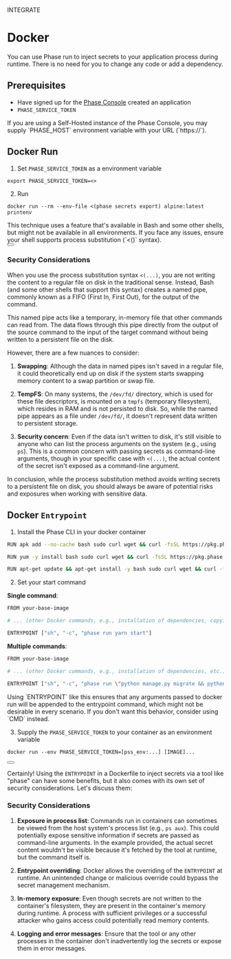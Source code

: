 

<Tag variant="small">INTEGRATE</Tag>

# Docker

You can use Phase run to inject secrets to your application process during runtime. There is no need for you to change any code or add a dependency.

## Prerequisites

- Have signed up for the [Phase Console](https://console.phase.dev) created an application
- `PHASE_SERVICE_TOKEN`

<Note>
  If you are using a Self-Hosted instance of the Phase Console, you may supply
  `PHASE_HOST` environment variable with your URL (`https://<HOST>`).
</Note>

## Docker Run

1. Set `PHASE_SERVICE_TOKEN` as a environment variable

```fish
export PHASE_SERVICE_TOKEN=<>
```

2. Run

```fish
docker run --rm --env-file <(phase secrets export) alpine:latest printenv
```

<Note>
This technique uses a feature that's available in Bash and some other shells, but might not be available in all environments. If you face any issues, ensure your shell supports process substitution (`<()` syntax).
</Note>

<div className="not-prose">
  <Button
    href="https://docs.docker.com/engine/reference/run/#env-environment-variables"
    variant="text"
    arrow="right"
    children="Docker Run - Docs"
  />
</div>

### Security Considerations

When you use the process substitution syntax `<(...)`, you are not writing the content to a regular file on disk in the traditional sense. Instead, Bash (and some other shells that support this syntax) creates a named pipe, commonly known as a FIFO (First In, First Out), for the output of the command.

This named pipe acts like a temporary, in-memory file that other commands can read from. The data flows through this pipe directly from the output of the source command to the input of the target command without being written to a persistent file on the disk.

However, there are a few nuances to consider:

1. **Swapping**: Although the data in named pipes isn't saved in a regular file, it could theoretically end up on disk if the system starts swapping memory content to a swap partition or swap file.

2. **TempFS**: On many systems, the `/dev/fd/` directory, which is used for these file descriptors, is mounted on a `tmpfs` (temporary filesystem), which resides in RAM and is not persisted to disk. So, while the named pipe appears as a file under `/dev/fd/`, it doesn't represent data written to persistent storage.

3. **Security concern**: Even if the data isn't written to disk, it's still visible to anyone who can list the process arguments on the system (e.g., using `ps`). This is a common concern with passing secrets as command-line arguments, though in your specific case with `<(...)`, the actual content of the secret isn't exposed as a command-line argument.

In conclusion, while the process substitution method avoids writing secrets to a persistent file on disk, you should always be aware of potential risks and exposures when working with sensitive data.

## Docker `Entrypoint`

1. Install the Phase CLI in your docker container

<CodeGroup>

```bash {{ title: 'Alpine Linux' }}
RUN apk add --no-cache bash sudo curl wget && curl -fsSL https://pkg.phase.dev/install.sh | bash
```

```bash {{ title: 'RedHat/CentOS/Amazon Linux' }}
RUN yum -y install bash sudo curl wget && curl -fsSL https://pkg.phase.dev/install.sh | bash
```

```bash {{ title: 'Ubuntu/Debian' }}
RUN apt-get update && apt-get install -y bash sudo curl wget && curl -fsSL https://pkg.phase.dev/install.sh | bash
```

</CodeGroup>

2. Set your start command

**Single command**:

```bash
FROM your-base-image

# ... (other Docker commands, e.g., installation of dependencies, copying source code, etc.)

ENTRYPOINT ["sh", "-c", "phase run yarn start"]
```

**Multiple commands**:

```bash
FROM your-base-image

# ... (other Docker commands, e.g., installation of dependencies, etc.)

ENTRYPOINT ["sh", "-c", "phase run \"python manage.py migrate && python manage.py runserver payments-api:8000\""]
```

<Note>
  Using `ENTRYPOINT` like this ensures that any arguments passed to docker run
  will be appended to the entrypoint command, which might not be desirable in
  every scenario. If you don't want this behavior, consider using `CMD` instead.
</Note>

3. Supply the `PHASE_SERVICE_TOKEN` to your container as an environment variable

```fish
docker run --env PHASE_SERVICE_TOKEN=[pss_env:...] [IMAGE]...
```

<div className="not-prose">
  <Button
    href="https://docs.docker.com/engine/reference/builder/#entrypoint"
    variant="text"
    arrow="right"
    children="Docker Entrypoint - Docs"
  />
</div>

Certainly! Using the `ENTRYPOINT` in a Dockerfile to inject secrets via a tool like "phase" can have some benefits, but it also comes with its own set of security considerations. Let's discuss them:

### Security Considerations

1. **Exposure in process list**: Commands run in containers can sometimes be viewed from the host system's process list (e.g., `ps aux`). This could potentially expose sensitive information if secrets are passed as command-line arguments. In the example provided, the actual secret content wouldn't be visible because it's fetched by the tool at runtime, but the command itself is.

2. **Entrypoint overriding**: Docker allows the overriding of the `ENTRYPOINT` at runtime. An unintended change or malicious override could bypass the secret management mechanism.

3. **In-memory exposure**: Even though secrets are not written to the container's filesystem, they are present in the container's memory during runtime. A process with sufficient privileges or a successful attacker who gains access could potentially read memory contents.

4. **Logging and error messages**: Ensure that the tool or any other processes in the container don't inadvertently log the secrets or expose them in error messages.
